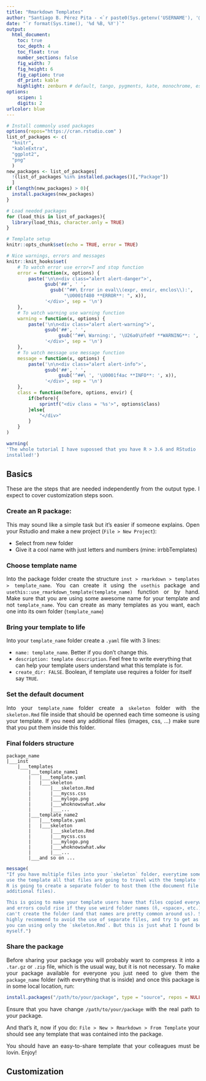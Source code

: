 ```yaml
---
title: "Rmarkdown Templates"
author: "Santiago B. Pérez Pita - <`r paste0(Sys.getenv('USERNAME'), '@gruposantander.com')`>"
date: "`r format(Sys.time(), '%d %B, %Y')`"
output:
  html_document:
    toc: true
    toc_depth: 4
    toc_float: true
    number_sections: false
    fig_width: 7
    fig_height: 6
    fig_caption: true
    df_print: kable
    highlight: zenburn # default, tango, pygments, kate, monochrome, espresso, zenburn, haddock textmate
options:
    scipen: 1
    digits: 2
urlcolor: blue
---
```


```r
# Install commonly used packages
options(repos="https://cran.rstudio.com" )
list_of_packages <- c(
  "knitr",
  "kableExtra",
  "ggplot2",
  "png"
  )
new_packages <- list_of_packages[
  !(list_of_packages %in% installed.packages()[,"Package"])
  ]
if (length(new_packages) > 0){
  install.packages(new_packages)
}

# Load needed packages
for (load_this in list_of_packages){
  library(load_this, character.only = TRUE)
}

# Template setup
knitr::opts_chunk$set(echo = TRUE, error = TRUE)

# Nice warnings, errors and messages
knitr::knit_hooks$set(
    # To watch error use error=T and stop function
    error = function(x, options) {
        paste('\n\n<div class="alert alert-danger">',
              gsub('##', ' ',
                gsub('^##\ Error in eval\\(expr, envir, enclos\\):',
                     "\U0001f480 **ERROR**: ", x)),
              '</div>', sep = '\n')
    },
    # To watch warning use warning function
    warning = function(x, options) {
        paste('\n\n<div class="alert alert-warning">',
              gsub('##', ' ',
                   gsub('^##\ Warning:', '\U26a0\Ufe0f **WARNING**: ', x)),
              '</div>', sep = '\n')
    },
    # To watch message use message function
    message = function(x, options) {
        paste('\n\n<div class="alert alert-info">',
              gsub('##', ' ',
                   gsub('^##\ ', '\U0001f4ac **INFO**: ', x)),
              '</div>', sep = '\n')
    },
    class = function(before, options, envir) {
        if(before){
            sprintf("<div class = '%s'>", options$class)
        }else{
            "</div>"
        }
    }
)
```

<!-- Add my touch to the basic output -->
<style>
    p {
        text-align: justify;
    }
    
    .alert a {
      font-weight: bold;
    }

    .center-pic img {
        display: block;
        margin-left: auto;
        margin-right: auto;
        margin-bottom: 20px;
    }
</style>

<!-- 
HOW TO
What are you able to do now:
    + Use:
        ```r
            message("A standard message")
        ```
        ```r
            warning("A warning message")
        ```
        ```r
            stop("A error message")
        ```
    To add really cool formatted messages to your document.
    You can still use standard markdown syntax inside that messages. AWESOME!
    
    + Use:
        ```r
            include_graphics("/path/to/your/image.png")
        ```
    To show centered and not too wide pictures.

FEATURES
How your document will be rendered:
    + Justified: Because we hate chaotic line lengths.
    + Dark Code theme: Because it is how we are used to write it.
    + Floating TOC: Because it is what makes it useful.

FOR REALS
If you have previous knowledge:
    + You can add style features editing the CSS code between <style> tags.
    Don't use a standalone file for a template, it will be copied everywhere.
    + If you use the Vim shortcuts you have B(egin) mark at first editable line.

TODOS
Every help would be welcomed:
    + A header and footer will probably make html looking better.


ENJOY IT!
--->


```r
warning(
'The whole tutorial I have supossed that you have R > 3.6 and RStudio
installed!')
```

## Basics

These are the steps that are needed independently from the output type. I expect
to cover customization steps soon. 

### Create an R package:

This may sound like a simple task but it's easier if someone explains. Open your
Rstudio and make a new project (`File > New Project`):

* Select from new folder
* Give it a cool name with just letters and numbers (mine: irrbbTemplates)


### Choose template name

Into the package folder create the structure 
`inst > rmarkdown > templates > template_name`. You can create it using the
`usethis` package and `usethis::use_rmarkdown_template(template_name)` function
or by hand. Make sure that you are using some awesome name for your template and
not `template_name`. You can create as many templates as you want, each one into
its own folder (`template_name`)

### Bring your template to life

Into your `template_name` folder create a `.yaml` file with 3 lines:

* `name: template_name`. Better if you don't change this.
* `description: template description`. Feel free to write everything that can
help your template users understand what this template is for.
* `create_dir: FALSE`. Boolean, if template use requires a folder for itself say
`TRUE`.

### Set the default document

Into your `template_name` folder create a `skeleton` folder with the
`skeleton.Rmd` file inside that should be openned each time someone is using
your template. If you need any additional files (images, css, ...) make sure
that you put them inside this folder.

### Final folders structure

```
package_name
|___inst
    |___templates
        |___template_name1
        |   |___template.yaml
        |   |___skeleton
        |       |___skeleton.Rmd
        |       |___mycss.css
        |       |___mylogo.png
        |       |___whoknowswhat.wkw
        |       |___...
        |___template_name2
        |   |___template.yaml
        |   |___skeleton
        |       |___skeleton.Rmd
        |       |___mycss.css
        |       |___mylogo.png
        |       |___whoknowswhat.wkw
        |       |___...
        |___and so on ...
```

```r
message(
"If you have multiple files into your `skeleton` folder, everytime someone
use the template all that files are going to travel with the template file, and
R is going to create a separate folder to host them (the document file + the
additional files).

This is going to make your template users have that files copied everywhere,
and errors could rise if they use weird folder names (ñ, <space>, etc.) and R
can't create the folder (and that names are pretty common around us). So I 
highly recommend to avoid the use of separate files, and try to get as far as
you can using only the `skeleton.Rmd`. But this is just what I found better for
myself.")
```

### Share the package

Before sharing your package you will probably want to compress it into a
`.tar.gz` or `.zip` file, which is the usual way, but it is not necessary. To
make your package available for everyone you just need to give them the
`package_name` folder (with everything that is inside) and once this package is
in some local location, run:

```r
install.packages("/path/to/your/package", type = "source", repos = NULL)
```

Ensure that you have change `/path/to/your/package` with the real path to your
package.

And that's it, now if you do: `File > New > Rmarkdown > From Template` your
should see any template that was contained into the package.


You should have an easy-to-share template that your colleagues must be lovin.
Enjoy!


## Customization

